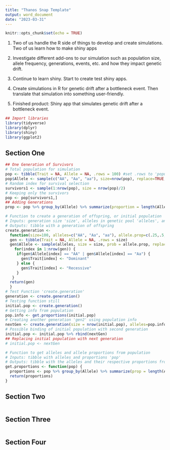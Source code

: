 ```yaml
---
title: "Thanos Snap Template"
output: word_document
date: "2023-03-31"
---
```


```r
knitr::opts_chunk$set(echo = TRUE)
```



1. Two of us handle the R side of things to develop and create simulations. Two of us learn how to make shiny apps

2. Investigate different add-ons to our simulation such as population size, allele frequency, generations, events, etc. and how they impact genetic drift.

3. Continue to learn shiny. Start to create test shiny apps.

4. Create simulations in R for genetic drift after a bottleneck event. Then translate that simulation into something user-friendly.

5. Finished product: Shiny app that simulates genetic drift after a bottleneck event.


```r
## Import libraries
library(tidyverse)
library(dplyr)
library(shiny)
library(ggplot2)
```



## Section One

```r
## One Generation of Survivors
# Total population for simulation
pop <- tibble(Trait = NA, Allele = NA, .rows = 100) #set .rows to 'population_size'
pop$Allele <- sample(c("AA", "Aa", "aa"), size=nrow(pop), replace=TRUE, prob=c(0.25, 0.5, 0.25))
# Random index for survival selection
survivors1 <- sample(1:nrow(pop), size = nrow(pop)/2)
# Keeping only the survivors
pop <- pop[survivors1,]
## Adding Generations
prop <- pop %>% group_by(Allele) %>% summarize(proportion = length(Allele)/nrow(pop))
```

```r
# Function to create a generation of offspring, or initial population
# Inputs: generation size 'size', alleles in genetic pool 'alleles', and allele proportion 'allele.prop'
# Outputs: tibble with a generation of offspring
create.generation <- 
  function(size=100, alleles=c("AA", "Aa", "aa"), allele.prop=c(.25,.5,.25)) {
  gen <- tibble(Trait = NA, Allele = NA, .rows = size)
  gen$Allele <- sample(alleles, size = size, prob = allele.prop, replace = TRUE)
    for(index in 1:nrow(gen)) {
     if(gen$Allele[index] == "AA" | gen$Allele[index] == "Aa") {
       gen$Trait[index] <- "Dominant"
     } else {
       gen$Trait[index] <- "Recessive"
     }
   }
  return(gen)
  }
# Test Function 'create.generation'
generation <- create.generation()
# Testing function still
initial.pop <- create.generation()
# Getting info from population
pop.info <- get.proportions(initial.pop)
# Creating another generation 'gen2' using population info
nextGen <- create.generation(size = nrow(initial.pop), alleles=pop.info$Allele, allele.prop = pop.info$prop)
# Possible binding of initial population with second generation
initial.pop <- initial.pop %>% rbind(nextGen)
## Replacing initial population with next generation
# initial.pop <- nextGen
```


```r
# Function to get alleles and allele proportions from population
# Inputs: tibble with alleles and proportions 'pop'
# Outputs: tibble with the alleles and their respective proportions from population
get.proportions <- function(pop) {
  proportions <- pop %>% group_by(Allele) %>% summarize(prop = length(Allele)/nrow(pop))
  return(proportions)
}
```


## Section Two

```r

```

## Section Three

```r

```

## Section Four

```r

```